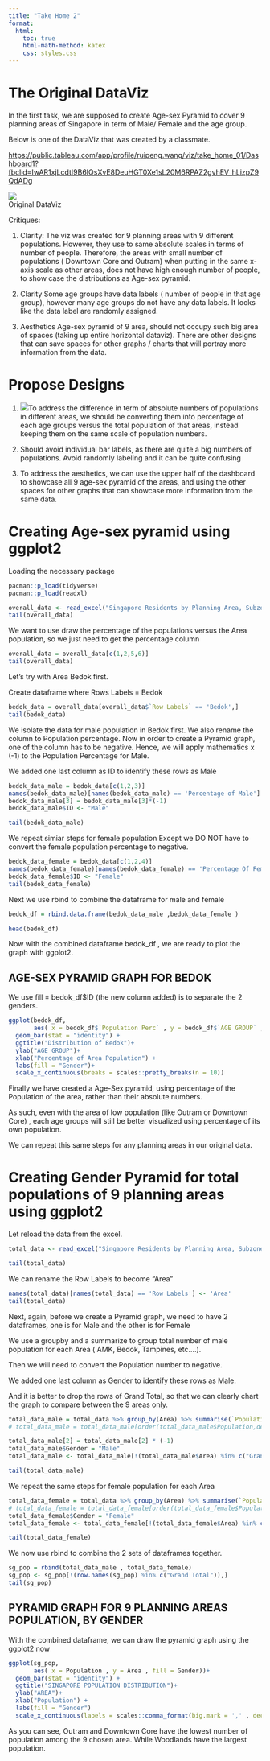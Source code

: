 ```yaml
---
title: "Take Home 2"
format:
  html:
    toc: true
    html-math-method: katex
    css: styles.css
---
```


# The Original DataViz

In the first task, we are supposed to create Age-sex Pyramid to cover 9 planning areas of Singapore in term of Male/ Female and the age group.

Below is one of the DataViz that was created by a classmate.

<https://public.tableau.com/app/profile/ruipeng.wang/viz/take_home_01/Dashboard1?fbclid=IwAR1xjLcdtI9B6IQsXvE8DeuHGT0Xe1sL20M6RPAZ2gvhEV_hLizpZ9QdADg>

![](images/takehome2.png)\
Original DataViz

Critiques:

1.  Clarity: The viz was created for 9 planning areas with 9 different populations. However, they use to same absolute scales in terms of number of people. Therefore, the areas with small number of populations ( Downtown Core and Outram) when putting in the same x-axis scale as other areas, does not have high enough number of people, to show case the distributions as Age-sex pyramid.

2.  Clarity Some age groups have data labels ( number of people in that age group), however many age groups do not have any data labels. It looks like the data label are randomly assigned.

3.  Aesthetics Age-sex pyramid of 9 area, should not occupy such big area of spaces (taking up entire horizontal dataviz). There are other designs that can save spaces for other graphs / charts that will portray more information from the data.

# Propose Designs

1.  ![](images/takehome2draft.jpg)To address the difference in term of absolute numbers of populations in different areas, we should be converting them into percentage of each age groups versus the total population of that areas, instead keeping them on the same scale of population numbers.

2.  Should avoid individual bar labels, as there are quite a big numbers of populations. Avoid randomly labeling and it can be quite confusing

3.  To address the aesthetics, we can use the upper half of the dashboard to showcase all 9 age-sex pyramid of the areas, and using the other spaces for other graphs that can showcase more information from the same data.

# Creating Age-sex pyramid using ggplot2

Loading the necessary package

```r
pacman::p_load(tidyverse)
pacman::p_load(readxl)
```

```r
overall_data <- read_excel("Singapore Residents by Planning Area, Subzone, Age Group, Sex and Type of Dwelling, June 2022.xlsx", sheet = "TakeHome 2 data table")
tail(overall_data)
```

We want to use draw the percentage of the populations versus the Area population, so we just need to get the percentage column

```r
overall_data = overall_data[c(1,2,5,6)]
tail(overall_data)
```

Let's try with Area Bedok first.

Create dataframe where Rows Labels = Bedok

```r
bedok_data = overall_data[overall_data$`Row Labels` == 'Bedok',]
tail(bedok_data)
```

We isolate the data for male population in Bedok first. We also rename the column to Population percentage. Now in order to create a Pyramid graph, one of the column has to be negative. Hence, we will apply mathematics x (-1) to the Population Percentage for Male.

We added one last column as ID to identify these rows as Male

```r
bedok_data_male = bedok_data[c(1,2,3)]
names(bedok_data_male)[names(bedok_data_male) == 'Percentage of Male'] <- 'Population Perc'
bedok_data_male[3] = bedok_data_male[3]*(-1) 
bedok_data_male$ID <- "Male"

tail(bedok_data_male)
```

We repeat simiar steps for female population Except we DO NOT have to convert the female population percentage to negative.

```r
bedok_data_female = bedok_data[c(1,2,4)]
names(bedok_data_female)[names(bedok_data_female) == 'Percentage Of Female'] <- 'Population Perc'
bedok_data_female$ID <- "Female"
tail(bedok_data_female)
```

Next we use rbind to combine the dataframe for male and female

```r
bedok_df = rbind.data.frame(bedok_data_male ,bedok_data_female )

head(bedok_df)
```

Now with the combined dataframe bedok_df , we are ready to plot the graph with ggplot2.

## AGE-SEX PYRAMID GRAPH FOR BEDOK

We use fill = bedok_df\$ID (the new column added) is to separate the 2 genders.

```r
ggplot(bedok_df,
       aes( x = bedok_df$`Population Perc` , y = bedok_df$`AGE GROUP` , fill = bedok_df$ID ))+
  geom_bar(stat = "identity") +
  ggtitle("Distribution of Bedok")+
  ylab("AGE GROUP")+
  xlab("Percentage of Area Population") +
  labs(fill = "Gender")+
  scale_x_continuous(breaks = scales::pretty_breaks(n = 10))
```

Finally we have created a Age-Sex pyramid, using percentage of the Population of the area, rather than their absolute numbers.

As such, even with the area of low population (like Outram or Downtown Core) , each age groups will still be better visualized using percentage of its own population.

We can repeat this same steps for any planning areas in our original data.

# Creating Gender Pyramid for total populations of 9 planning areas using ggplot2

Let reload the data from the excel.

```r
total_data <- read_excel("Singapore Residents by Planning Area, Subzone, Age Group, Sex and Type of Dwelling, June 2022.xlsx", sheet = "TakeHome 2 data table")

tail(total_data)
```

We can rename the Row Labels to become "Area"

```r
names(total_data)[names(total_data) == 'Row Labels'] <- 'Area'
tail(total_data)
```

Next, again, before we create a Pyramid graph, we need to have 2 dataframes, one is for Male and the other is for Female

We use a groupby and a summarize to group total number of male population for each Area ( AMK, Bedok, Tampines, etc....).

Then we will need to convert the Population number to negative.

We added one last column as Gender to identify these rows as Male.

And it is better to drop the rows of Grand Total, so that we can clearly chart the graph to compare between the 9 areas only.

```r
total_data_male = total_data %>% group_by(Area) %>% summarise(`Population` = sum(`Sum of MALE`))
# total_data_male = total_data_male[order(total_data_male$Population,decreasing = TRUE),]

total_data_male[2] = total_data_male[2] * (-1)
total_data_male$Gender = "Male"
total_data_male <- total_data_male[!(total_data_male$Area) %in% c("Grand Total"),]

tail(total_data_male)

```

We repeat the same steps for female population for each Area

```r
total_data_female = total_data %>% group_by(Area) %>% summarise(`Population` = sum(`Sum of FEMALE`))
# total_data_female = total_data_female[order(total_data_female$Population,decreasing = TRUE),]
total_data_female$Gender = "Female"
total_data_female <- total_data_female[!(total_data_female$Area) %in% c("Grand Total"),]

tail(total_data_female)

```

We now use rbind to combine the 2 sets of dataframes together.

```r
sg_pop = rbind(total_data_male , total_data_female)
sg_pop <- sg_pop[!(row.names(sg_pop) %in% c("Grand Total")),]
tail(sg_pop)
```

## PYRAMID GRAPH FOR 9 PLANNING AREAS POPULATION, BY GENDER

With the combined dataframe, we can draw the pyramid graph using the ggplot2 now

```r
ggplot(sg_pop,
       aes( x = Population , y = Area , fill = Gender))+
  geom_bar(stat = "identity") +
  ggtitle("SINGAPORE POPULATION DISTRIBUTION")+
  ylab("AREA")+
  xlab("Population") +
  labs(fill = "Gender")
  scale_x_continuous(labels = scales::comma_format(big.mark = ',' , decimal.mark = '.') , breaks = scales::pretty_breaks(n = 5))
```

As you can see, Outram and Downtown Core have the lowest number of population among the 9 chosen area. While Woodlands have the largest population.
